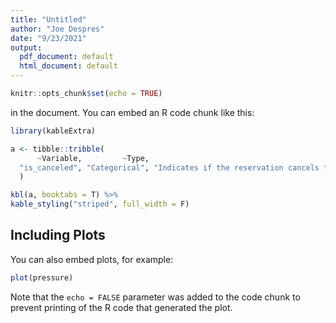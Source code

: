 ```yaml
---
title: "Untitled"
author: "Joe Despres"
date: "9/23/2021"
output:
  pdf_document: default
  html_document: default
---
```


```r
knitr::opts_chunk$set(echo = TRUE)
```

in the document. You can embed an R code chunk like this:

```r
library(kableExtra)

a <- tibble::tribble(
      ~Variable,         ~Type,                                          ~Description,
  "is_canceled", "Categorical", "Indicates if the reservation cancels their booking."
  )

kbl(a, booktabs = T) %>%
kable_styling("striped", full_width = F)

```

## Including Plots

You can also embed plots, for example:

```r
plot(pressure)
```

Note that the `echo = FALSE` parameter was added to the code chunk to prevent printing of the R code that generated the plot.
